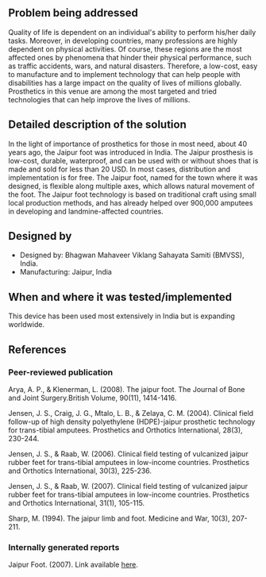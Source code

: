 {{Medical Device
|Health Topic=Physical disabilities
|Classification=Treatment
|Scope=Commercialized
|Location=Africa, Asia, South America
|Image=Jaipurfoot2.jpg
|Image Caption=This is a picture of the Jaipur Foot being used in Zambia.
}}
<!-- Please make sure to use the format provided below for consistency between all devices. -->
==Problem being addressed==
Quality of life is dependent on an individual's ability to perform his/her daily tasks. Moreover, in developing countries, many professions are highly dependent on physical activities. Of course, these regions are the most affected ones by phenomena that hinder their physical performance, such as traffic accidents, wars, and natural disasters. Therefore, a low-cost, easy to manufacture and to implement technology that can help people with disabilities has a large impact on the quality of lives of millions globally. Prosthetics in this venue are among the most targeted and tried technologies that can help improve the lives of millions.

==Detailed description of the solution==
In the light of importance of prosthetics for those in most need, about 40 years ago, the Jaipur foot was introduced in India. The Jaipur prosthesis is low-cost, durable, waterproof, and can be used with or without shoes that is made and sold for less than 20 USD.  In most cases, distribution and implementation is for free. The Jaipur foot, named for the town where it was designed, is flexible along multiple axes, which allows natural movement of the foot. The Jaipur foot technology is based on traditional craft using small local production methods, and has already helped over 900,000 amputees in developing and landmine-affected countries.

==Designed by==
*Designed by: Bhagwan Mahaveer Viklang Sahayata Samiti (BMVSS), India.
*Manufacturing: Jaipur, India

==When and where it was tested/implemented ==
This device has been used most extensively in India but is expanding worldwide.

==References==
===Peer-reviewed publication===
Arya, A. P., & Klenerman, L. (2008). The jaipur foot. The Journal of Bone and Joint Surgery.British Volume, 90(11), 1414-1416. 

Jensen, J. S., Craig, J. G., Mtalo, L. B., & Zelaya, C. M. (2004). Clinical field follow-up of high density polyethylene (HDPE)-jaipur prosthetic technology for trans-tibial amputees. Prosthetics and Orthotics International, 28(3), 230-244.

Jensen, J. S., & Raab, W. (2006). Clinical field testing of vulcanized jaipur rubber feet for trans-tibial amputees in low-income countries. Prosthetics and Orthotics International, 30(3), 225-236. 

Jensen, J. S., & Raab, W. (2007). Clinical field testing of vulcanized jaipur rubber feet for trans-tibial amputees in low-income countries. Prosthetics and Orthotics International, 31(1), 105-115. 

Sharp, M. (1994). The jaipur limb and foot. Medicine and War, 10(3), 207-211. 

===Internally generated reports===
Jaipur Foot. (2007). Link available [http://www.jaipurfoot.org/default.asp here].


<!-- Add relevant categories, such as [[Category:HIV]] or [[Category:Malaria]] below this line -->
